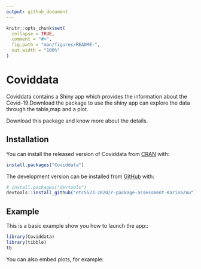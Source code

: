 ```yaml
---
output: github_document
---
```


<!-- README.md is generated from README.Rmd. Please edit that file -->

```r
knitr::opts_chunk$set(
  collapse = TRUE,
  comment = "#>",
  fig.path = "man/figures/README-",
  out.width = "100%"
)
```

# Coviddata

<!-- badges: start -->
<!-- badges: end -->

Coviddata contains a Shiny app which provides the information about the Covid-19.Download the package to use the shiny app can explore the data through the table,map and a plot.

Download this package and know more about the details.

## Installation

You can install the released version of Coviddata from [CRAN](https://CRAN.R-project.org) with:

``` r
install.packages("Coviddata")
```

The development version can be installed from [GitHub](https://github.com/) with:

``` r
# install.packages("devtools")
devtools::install_github("etc5523-2020/r-package-assessment-KarinaZou")
```
## Example

This is a basic example show you how to launch the app::

```r
library(Coviddata)
library(tibble)
tb
```



You can also embed plots, for example:

```r

```


